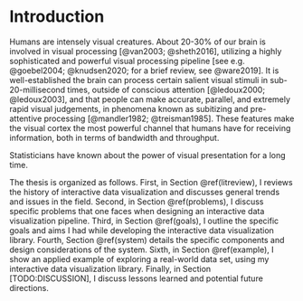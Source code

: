 # Introduction {#introduction}

Humans are intensely visual creatures. About 20-30% of our brain is involved in visual processing [@van2003; @sheth2016], utilizing a highly sophisticated and powerful visual processing pipeline [see e.g. @goebel2004; @knudsen2020; for a brief review, see @ware2019]. It is well-established the brain can process certain salient visual stimuli in sub-20-millisecond times, outside of conscious attention [@ledoux2000; @ledoux2003], and that people can make accurate, parallel, and extremely rapid visual judgements, in phenomena known as subitizing and pre-attentive processing [@mandler1982; @treisman1985]. These features make the visual cortex the most powerful channel that humans have for receiving information, both in terms of bandwidth and throughput.

Statisticians have known about the power of visual presentation for a long time. 

The thesis is organized as follows. First, in Section \@ref(litreview), I reviews the history of interactive data visualization and discusses general trends and issues in the field. Second, in Section \@ref(problems), I discuss specific problems that one faces when designing an interactive data visualization pipeline. Third, in Section \@ref(goals), I outline the specific goals and aims I had while developing the interactive data visualization library. Fourth, Section \@ref(system) details the specific components and design considerations of the system. Sixth, in Section \@ref(example), I show an applied example of exploring a real-world data set, using my interactive data visualization library. Finally, in Section [TODO:DISCUSSION], I discuss lessons learned and potential future directions.
